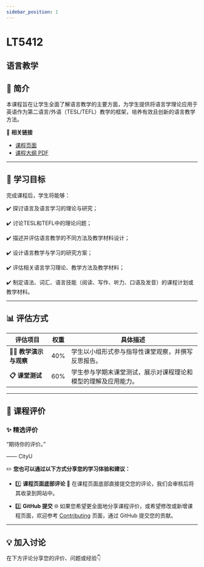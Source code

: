 ```yaml
---
sidebar_position: 1
---
```


# LT5412
## 语言教学

## **📘 简介**
本课程旨在让学生全面了解语言教学的主要方面，为学生提供将语言学理论应用于英语作为第二语言/外语（TESL/TEFL）教学的框架，培养有效且创新的语言教学方法。

🔗 **相关链接**
- [课程页面](https://www.cityu.edu.hk/catalogue/pg/202526/course/LT5412.htm)
- [课程大纲 PDF](https://www.cityu.edu.hk/catalogue/pg/202526/course/LT5412.pdf)

---

## **🎯 学习目标**

完成课程后，学生将能够：

✔️ 探讨语言及语言学习的理论与研究；

✔️ 讨论TESL和TEFL中的理论问题；

✔️ 描述并评估语言教学的不同方法及教学材料设计；

✔️ 设计语言教学与学习的研究方案；

✔️ 评估相关语言学习理论、教学方法及教学材料；

✔️ 制定语法、词汇、语言技能（阅读、写作、听力、口语及发音）的课程计划或教学材料。

---

## **📊 评估方式**

| **评估项目**                | **权重** | **具体描述**                                                                                     |
|----------------------------|---------|-----------------------------------------------------------------------------------------------|
| **👩‍🏫 教学演示与观察**      | 40%     | 学生以小组形式参与指导性课堂观察，并撰写反思报告。                                                   |
| **📋 课堂测试**             | 60%     | 学生参与学期末课堂测试，展示对课程理论和模型的理解及应用能力。                                            |

---

## **💬 课程评价**

### ✨ **精选评价**
<div className={commentStyles.commentBox}>
    <p className={commentStyles.commentText}>
        “期待你的评价。”
    </p>
    <p className={commentStyles.commentAuthor}>—— CityU</p>
</div>

✏️ **您也可以通过以下方式分享您的学习体验和建议：**

- 1️⃣ **课程页面底部评论**
💬 在课程页面底部直接提交您的评论，我们会审核后将其收录到网站中。

- 2️⃣ **GitHub 提交**
🌐 如果您希望更全面地分享课程评价，或希望修改或新增课程页面，欢迎参考 [Contributing](/contributing) 页面，通过 GitHub 提交您的贡献。

---

## **💡 加入讨论**

在下方评论分享您的评价、问题或经验👇
<Utterances />
